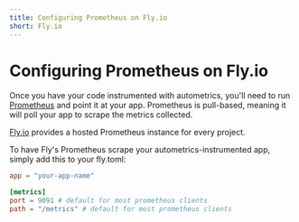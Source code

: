 ```yaml
---
title: Configuring Prometheus on Fly.io
short: Fly.io
---
```


# Configuring Prometheus on Fly.io

Once you have your code instrumented with autometrics, you'll need to run
[Prometheus](https://prometheus.io) and point it at your app. Prometheus is
pull-based, meaning it will poll your app to scrape the metrics collected.

[Fly.io](https://fly.io) provides a hosted Prometheus instance for every
project.

To have Fly's Prometheus scrape your autometrics-instrumented app, simply add
this to your fly.toml:

```toml filename="fly.toml"
app = "your-app-name"

[metrics]
port = 9091 # default for most prometheus clients
path = "/metrics" # default for most prometheus clients
```